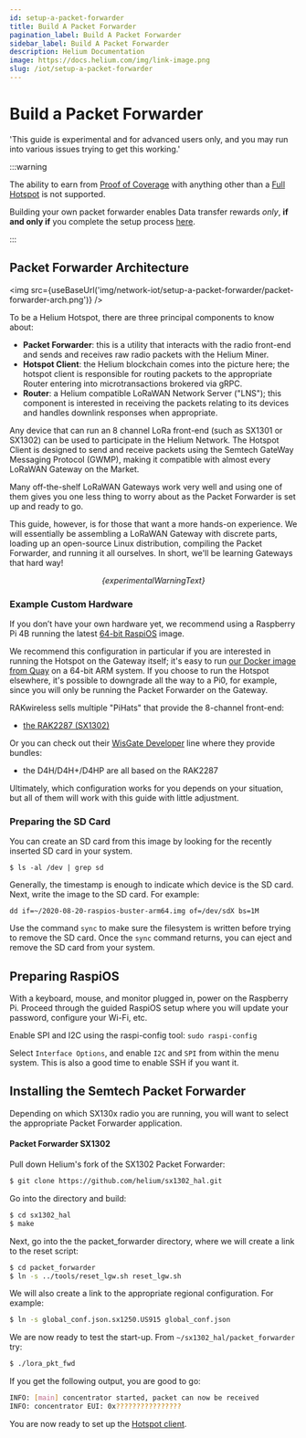 ```yaml
---
id: setup-a-packet-forwarder
title: Build A Packet Forwarder
pagination_label: Build A Packet Forwarder
sidebar_label: Build A Packet Forwarder
description: Helium Documentation
image: https://docs.helium.com/img/link-image.png
slug: /iot/setup-a-packet-forwarder
---
```


# Build a Packet Forwarder


  'This guide is experimental and for advanced users only, and you may run into various issues trying to get this working.'

<LegacyContentBanner />

:::warning

The ability to earn from [Proof of Coverage](/iot/proof-of-coverage) with anything other than a
[Full Hotspot](/network-iot/hotspots-iot/full-hotspots) is not supported.

Building your own packet forwarder enables Data transfer rewards _only_, **if and only if** you
complete the setup process [here](/iot/data-only-hotspots).

:::

## Packet Forwarder Architecture

<img src={useBaseUrl('img/network-iot/setup-a-packet-forwarder/packet-forwarder-arch.png')} />

To be a Helium Hotspot, there are three principal components to know about:

- **Packet Forwarder**: this is a utility that interacts with the radio front-end and sends and
  receives raw radio packets with the Helium Miner.
- **Hotspot Client**: the Helium blockchain comes into the picture here; the hotspot client is
  responsible for routing packets to the appropriate Router entering into microtransactions brokered
  via gRPC.
- **Router**: a Helium compatible LoRaWAN Network Server ("LNS"); this component is interested in
  receiving the packets relating to its devices and handles downlink responses when appropriate.

Any device that can run an 8 channel LoRa front-end (such as SX1301 or SX1302) can be used to
participate in the Helium Network. The Hotspot Client is designed to send and receive packets using
the Semtech GateWay Messaging Protocol (GWMP), making it compatible with almost every LoRaWAN
Gateway on the Market.

Many off-the-shelf LoRaWAN Gateways work very well and using one of them gives you one less thing to
worry about as the Packet Forwarder is set up and ready to go.

This guide, however, is for those that want a more hands-on experience. We will essentially be
assembling a LoRaWAN Gateway with discrete parts, loading up an open-source Linux distribution,
compiling the Packet Forwarder, and running it all ourselves. In short, we'll be learning Gateways
that hard way!

<center>
  <i>{experimentalWarningText}</i>
</center>

### Example Custom Hardware

If you don’t have your own hardware yet, we recommend using a Raspberry Pi 4B running the latest
[64-bit RaspiOS](https://downloads.raspberrypi.org/raspios_arm64/images/) image.

We recommend this configuration in particular if you are interested in running the Hotspot on the
Gateway itself; it's easy to run
[our Docker image from Quay](https://quay.io/repository/team-helium/miner) on a 64-bit ARM system.
If you choose to run the Hotspot elsewhere, it's possible to downgrade all the way to a Pi0, for
example, since you will only be running the Packet Forwarder on the Gateway.

RAKwireless sells multiple "PiHats" that provide the 8-channel front-end:

- [the RAK2287 (SX1302)](https://store.rakwireless.com/products/rak2287-pi-hat)

Or you can check out their
[WisGate Developer](https://store.rakwireless.com/collections/wisgate-developer) line where they
provide bundles:

- the D4H/D4H+/D4HP are all based on the RAK2287

Ultimately, which configuration works for you depends on your situation, but all of them will work
with this guide with little adjustment.

### Preparing the SD Card

You can create an SD card from this image by looking for the recently inserted SD card in your
system.

```
$ ls -al /dev | grep sd
```

Generally, the timestamp is enough to indicate which device is the SD card. Next, write the image to
the SD card. For example:

```
dd if=~/2020-08-20-raspios-buster-arm64.img of=/dev/sdX bs=1M
```

Use the command `sync` to make sure the filesystem is written before trying to remove the SD card.
Once the `sync` command returns, you can eject and remove the SD card from your system.

## Preparing RaspiOS

With a keyboard, mouse, and monitor plugged in, power on the Raspberry Pi. Proceed through the
guided RaspiOS setup where you will update your password, configure your Wi-Fi, etc.

Enable SPI and I2C using the raspi-config tool: `sudo raspi-config`

Select `Interface Options`, and enable `I2C` and `SPI` from within the menu system. This is also a
good time to enable SSH if you want it.

## Installing the Semtech Packet Forwarder

Depending on which SX130x radio you are running, you will want to select the appropriate Packet
Forwarder application.

#### Packet Forwarder SX1302

Pull down Helium's fork of the SX1302 Packet Forwarder:

```bash
$ git clone https://github.com/helium/sx1302_hal.git
```

Go into the directory and build:

```bash
$ cd sx1302_hal
$ make
```

Next, go into the the packet_forwarder directory, where we will create a link to the reset script:

```bash
$ cd packet_forwarder
$ ln -s ../tools/reset_lgw.sh reset_lgw.sh
```

We will also create a link to the appropriate regional configuration. For example:

```bash
$ ln -s global_conf.json.sx1250.US915 global_conf.json
```

We are now ready to test the start-up. From `~/sx1302_hal/packet_forwarder` try:

```bash
$ ./lora_pkt_fwd
```

If you get the following output, you are good to go:

```bash
INFO: [main] concentrator started, packet can now be received
INFO: concentrator EUI: 0x????????????????
```

You are now ready to set up the [Hotspot client](/iot/hotspots).
